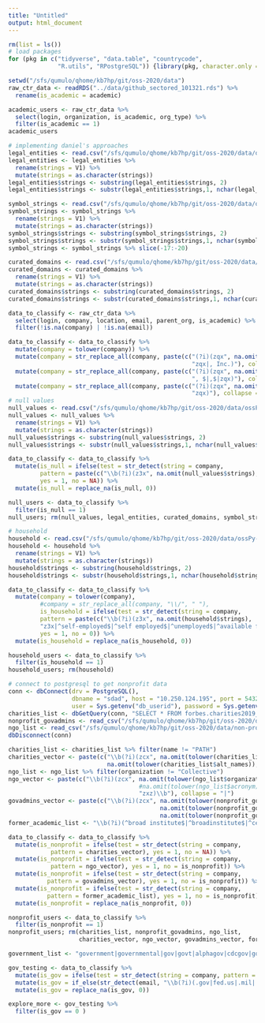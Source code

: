 ```yaml
---
title: "Untitled"
output: html_document
---
```


```r
rm(list = ls())
# load packages 
for (pkg in c("tidyverse", "data.table", "countrycode",
              "R.utils", "RPostgreSQL")) {library(pkg, character.only = TRUE)}

setwd("/sfs/qumulo/qhome/kb7hp/git/oss-2020/data")
raw_ctr_data <- readRDS("../data/github_sectored_101321.rds") %>% 
  rename(is_academic = academic)

academic_users <- raw_ctr_data %>% 
  select(login, organization, is_academic, org_type) %>% 
  filter(is_academic == 1) 
academic_users
```

```r
# implementing daniel's approaches 
legal_entities <- read.csv("/sfs/qumulo/qhome/kb7hp/git/oss-2020/data/ossPy-files/curatedLegalEntitesRaw.csv", header=FALSE)
legal_entities <- legal_entities %>% 
  rename(strings = V1) %>% 
  mutate(strings = as.character(strings))
legal_entities$strings <- substring(legal_entities$strings, 2)
legal_entities$strings <- substr(legal_entities$strings,1, nchar(legal_entities$strings)-1)

symbol_strings <- read.csv("/sfs/qumulo/qhome/kb7hp/git/oss-2020/data/ossPy-files/symbolRemove.csv", header=FALSE)
symbol_strings <- symbol_strings %>% 
  rename(strings = V1) %>% 
  mutate(strings = as.character(strings))
symbol_strings$strings <- substring(symbol_strings$strings, 2)
symbol_strings$strings <- substr(symbol_strings$strings,1, nchar(symbol_strings$strings)-1)
symbol_strings <- symbol_strings %>% slice(-17:-20)

curated_domains <- read.csv("/sfs/qumulo/qhome/kb7hp/git/oss-2020/data/ossPy-files/curatedDomains.csv", header=FALSE)
curated_domains <- curated_domains %>% 
  rename(strings = V1) %>% 
  mutate(strings = as.character(strings))
curated_domains$strings <- substring(curated_domains$strings, 2)
curated_domains$strings <- substr(curated_domains$strings,1, nchar(curated_domains$strings)-1)

data_to_classify <- raw_ctr_data %>% 
  select(login, company, location, email, parent_org, is_academic) %>% 
  filter(!is.na(company) | !is.na(email))

data_to_classify <- data_to_classify %>%
  mutate(company = tolower(company)) %>% 
  mutate(company = str_replace_all(company, paste(c("(?i)(zqx", na.omit(legal_entities$strings), 
                                                    "zqx|, Inc.)"), collapse = "|"), "")) %>% 
  mutate(company = str_replace_all(company, paste(c("(?i)(zqx", na.omit(symbol_strings$strings), 
                                                    ", $|,$|zqx)"), collapse = "|"), "")) %>%
  mutate(company = str_replace_all(company, paste(c("(?i)(zqx", na.omit(curated_domains$strings), 
                                                    "zqx)"), collapse = "|"), "")) 
# null values 
null_values <- read.csv("/sfs/qumulo/qhome/kb7hp/git/oss-2020/data/ossPy-files/nullKeys.csv", header=FALSE)
null_values <- null_values %>% 
  rename(strings = V1) %>% 
  mutate(strings = as.character(strings))
null_values$strings <- substring(null_values$strings, 2)
null_values$strings <- substr(null_values$strings,1, nchar(null_values$strings)-1)

data_to_classify <- data_to_classify %>% 
  mutate(is_null = ifelse(test = str_detect(string = company, 
         pattern = paste(c("\\b(?i)(z3x", na.omit(null_values$strings), "z3x)\\b"), collapse = "|")), 
         yes = 1, no = NA)) %>% 
  mutate(is_null = replace_na(is_null, 0))

null_users <- data_to_classify %>% 
  filter(is_null == 1)
null_users; rm(null_values, legal_entities, curated_domains, symbol_strings)
```

```r
# household 
household <- read.csv("/sfs/qumulo/qhome/kb7hp/git/oss-2020/data/ossPy-files/individualKeys.csv", header=FALSE)
household <- household %>% 
  rename(strings = V1) %>% 
  mutate(strings = as.character(strings))
household$strings <- substring(household$strings, 2)
household$strings <- substr(household$strings,1, nchar(household$strings)-1)

data_to_classify <- data_to_classify %>% 
  mutate(company = tolower(company),
         #company = str_replace_all(company, "\\/", " "),
         is_household = ifelse(test = str_detect(string = company, 
         pattern = paste(c("\\b(?i)(z3x", na.omit(household$strings), 
         "z3x|^self-employed$|^self employed$|^unemployed$|^available for hire$|for hire$|^home office$)\\b"), collapse = "|")), 
         yes = 1, no = 0)) %>% 
  mutate(is_household = replace_na(is_household, 0))  

household_users <- data_to_classify %>% 
  filter(is_household == 1)
household_users; rm(household)
```

```r
# connect to postgresql to get nonprofit data
conn <- dbConnect(drv = PostgreSQL(), 
                  dbname = "sdad", host = "10.250.124.195", port = 5432, 
                  user = Sys.getenv("db_userid"), password = Sys.getenv("db_pwd"))
charities_list <- dbGetQuery(conn, "SELECT * FROM forbes.charities2019_top100")
nonprofit_govadmins <- read_csv("/sfs/qumulo/qhome/kb7hp/git/oss-2020/data/non-profit/nonprofits_gov_admins.csv")
ngo_list <- read_csv("/sfs/qumulo/qhome/kb7hp/git/oss-2020/data/non-profit/united_nations_ngos.csv")
dbDisconnect(conn)

charities_list <- charities_list %>% filter(name != "PATH")
charities_vector <- paste(c("\\b(?i)(zcx", na.omit(tolower(charities_list$name)), 
                            na.omit(tolower(charities_list$alt_names)), "zxz)\\b"), collapse = "|")
ngo_list <- ngo_list %>% filter(organization != "Collective")
ngo_vector <- paste(c("\\b(?i)(zcx", na.omit(tolower(ngo_list$organization)), 
                                     #na.omit(tolower(ngo_list$acronym)), 
                                     "zxz)\\b"), collapse = "|")
govadmins_vector <- paste(c("\\b(?i)(zcx", na.omit(tolower(nonprofit_govadmins$nonprofit_organization)), 
                                           na.omit(tolower(nonprofit_govadmins$alt_names)),
                                           na.omit(tolower(nonprofit_govadmins$associated_centers)), "zxz)\\b"), collapse = "|")
former_academic_list <- "\\b(?i)(^broad institute$|^broadinstitute$|^cern$|^european organization for nuclear research$|wellcome trust sanger institute|^wellcome trust$|wellcome|^mitre$|^gates foundation$|^chan zuckerberg$|^nonprofit$|^non profit$|^non-profit$)\\b"

data_to_classify <- data_to_classify %>% 
  mutate(is_nonprofit = ifelse(test = str_detect(string = company, 
            pattern = charities_vector), yes = 1, no = NA)) %>%
  mutate(is_nonprofit = ifelse(test = str_detect(string = company, 
            pattern = ngo_vector), yes = 1, no = is_nonprofit)) %>%
  mutate(is_nonprofit = ifelse(test = str_detect(string = company, 
           pattern = govadmins_vector), yes = 1, no = is_nonprofit)) %>%
  mutate(is_nonprofit = ifelse(test = str_detect(string = company, 
           pattern = former_academic_list), yes = 1, no = is_nonprofit)) %>% 
  mutate(is_nonprofit = replace_na(is_nonprofit, 0)) 

nonprofit_users <- data_to_classify %>%
  filter(is_nonprofit == 1)
nonprofit_users; rm(charities_list, nonprofit_govadmins, ngo_list, 
                    charities_vector, ngo_vector, govadmins_vector, former_academic_list)
```

```r
government_list <- "government|governmental|gov|govt|alphagov|cdcgov|governement|military|air force|national guard|commercegov"

gov_testing <- data_to_classify %>% 
  mutate(is_gov = ifelse(test = str_detect(string = company, pattern = government_list), yes = 1, no = NA)) %>% 
  mutate(is_gov = if_else(str_detect(email, "\\b(?i)(.gov|fed.us|.mil|.gob)\\b") == T, 1, is_gov)) %>% 
  mutate(is_gov = replace_na(is_gov, 0)) 

explore_more <- gov_testing %>% 
  filter(is_gov == 0 )
```














